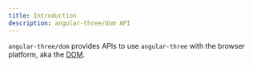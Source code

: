 ```yaml
---
title: Introduction
description: angular-three/dom API
---
```


`angular-three/dom` provides APIs to use `angular-three` with the browser platform, aka the [DOM](https://developer.mozilla.org/en-US/docs/Web/API/Document_Object_Model).
